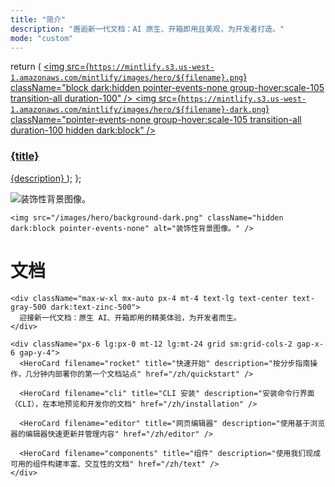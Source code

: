 ```yaml
---
title: "简介"
description: "邂逅新一代文档：AI 原生、开箱即用且美观，为开发者打造。"
mode: "custom"
---
```


  return (
    <a className="group cursor-pointer pb-8" href={href}>
      <img
        src={`https://mintlify.s3.us-west-1.amazonaws.com/mintlify/images/hero/${filename}.png`}
        className="block dark:hidden pointer-events-none group-hover:scale-105 transition-all duration-100"
      />
      <img
        src={`https://mintlify.s3.us-west-1.amazonaws.com/mintlify/images/hero/${filename}-dark.png`}
        className="pointer-events-none group-hover:scale-105 transition-all duration-100 hidden dark:block"
      />
      <h3 className="mt-5 text-gray-900 dark:text-zinc-50 font-medium">
        {title}
      </h3>
      <span className="mt-1.5">{description}</span>
    </a>
  );
};

<div className="relative">
  <div className="absolute top-0 lg:-top-16 left-0 right-0">
    <img src="/images/hero/background-light.png" className="block dark:hidden pointer-events-none" alt="装饰性背景图像。" />

    <img src="/images/hero/background-dark.png" className="hidden dark:block pointer-events-none" alt="装饰性背景图像。" />
  </div>

  <div className="px-4 py-16 lg:py-48 lg:pb-24 max-w-3xl mx-auto">
    <h1 className="block text-4xl font-medium text-center text-gray-900 dark:text-zinc-50 tracking-tight">
      文档
    </h1>

    <div className="max-w-xl mx-auto px-4 mt-4 text-lg text-center text-gray-500 dark:text-zinc-500">
      迎接新一代文档：原生 AI、开箱即用的精美体验，为开发者而生。
    </div>

    <div className="px-6 lg:px-0 mt-12 lg:mt-24 grid sm:grid-cols-2 gap-x-6 gap-y-4">
      <HeroCard filename="rocket" title="快速开始" description="按分步指南操作，几分钟内部署你的第一个文档站点" href="/zh/quickstart" />

      <HeroCard filename="cli" title="CLI 安装" description="安装命令行界面（CLI），在本地预览和开发你的文档" href="/zh/installation" />

      <HeroCard filename="editor" title="网页编辑器" description="使用基于浏览器的编辑器快速更新并管理内容" href="/zh/editor" />

      <HeroCard filename="components" title="组件" description="使用我们现成可用的组件构建丰富、交互性的文档" href="/zh/text" />
    </div>
  </div>
</div>
